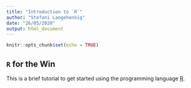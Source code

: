 ```yaml
---
title: "Introduction to `R`"
author: "Stefani Langehennig"
date: "26/05/2020"
output: html_document
---
```


```r
knitr::opts_chunk$set(echo = TRUE)
```

## `R` for the Win

This is a brief tutorial to get started using the programming language [R](https://www.r-project.org/about.html).